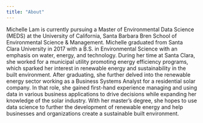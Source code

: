 ```yaml
---
title: "About"
---
```


Michelle Lam is currently pursuing a Master of Environmental Data Science (MEDS) at the University of California, Santa Barbara Bren School of Environmental Science & Management. Michelle graduated from Santa Clara University in 2017 with a B.S. in Environmental Science with an emphasis on water, energy, and technology. During her time at Santa Clara, she worked for a municipal utility promoting energy efficiency programs, which sparked her interest in renewable energy and sustainability in the built environment. After graduating, she further delved into the renewable energy sector working as a Business Systems Analyst for a residential solar company. In that role, she gained first-hand experience managing and using data in various business applications to drive decisions while expanding her knowledge of the solar industry. With her master’s degree, she hopes to use data science to further the development of renewable energy and help businesses and organizations create a sustainable built environment.

